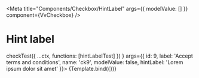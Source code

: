 
<Meta
	title="Components/Checkbox/HintLabel"
	args={{
		modelValue: []
	}}
	component={VvCheckbox}
/>

# Hint label

<Canvas>
	<Story
		name="Hint label"
		play={(ctx) =>
			checkTest({
				...ctx,
				functions: [hintLabelTest]
			})
		}
		args={{
			id: 9,
			label: 'Accept terms and conditions',
			name: 'ck9',
			modelValue: false,
			hintLabel: 'Lorem ipsum dolor sit amet'
		}}>
		{Template.bind({})}
	</Story>
</Canvas>
